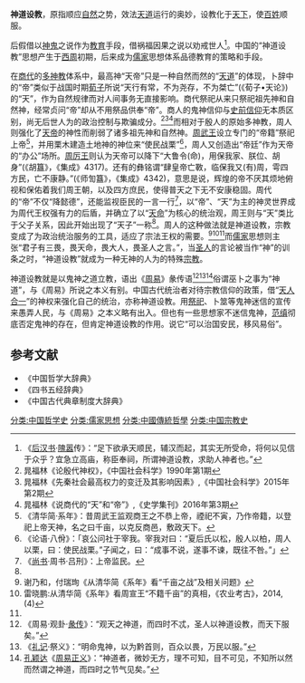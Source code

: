 '''神道设教'''，原指顺应[[自然|自然]]之势，效法[[天道|天道]]运行的奥妙，设教化于[[天下|天下]]，使[[百姓|百姓]]顺服。

后假借以[[神|神]][[鬼|鬼]]之说作为[[教育|教育]]手段，借祸福因果之说以劝戒世人<ref>《[[后汉书|后汉书]]·[[隗嚣|隗嚣]]传》：“足下欲承天顺民，辅汉而起，其实无所受命，将何以见信于众乎？宜急立高庙，称臣奉祠，所谓神道设教，求助人神者也。”</ref>。中国的“神道设教”思想产生于[[西周|西周]]初期，后来成为[[儒家|儒家]]思想体系品德教育的策略和手段。

在[[商代|商代]]的[[多神教|多神教]]体系中，最高神“天帝”只是一种自然而然的“[[天道|天道]]”的体现，卜辞中的“帝”类似于战国时期[[荀子|荀子]]所说“天行有常，不为尧存，不为桀亡”(《荀子•天论》)的“天”，作为自然规律而对人间事务无直接影响。商代祭祀从来只祭祀祖先神和自然神，经常贞问“帝”却从不用祭品供奉“帝”。商人的鬼神信仰与[[史前信仰|史前信仰]]无本质区别，尚无后世人为的政治控制与欺骗成分。<ref name="chao1">晁福林《论殷代神权》，《中国社会科学》1990年第1期</ref><ref name="chao2">晁福林《先秦社会最高权力的变迁及其影响因素》,《中国社会科学》2015年第2期</ref><ref name="chao3">晁福林《说商代的“天”和“帝”》,《史学集刊》2016年第3期</ref>而相对于殷人的原始多神教，周人则强化了[[天帝|天帝]]的神性而削弱了诸多祖先神和自然神。[[周武王|周武王]]设立专门的“帝籍”祭祀上帝<ref>《清华简·系年》：昔周武王监观商王之不恭上帝，禋祀不寅，乃作帝籍，以登祀上帝天神，名之曰千亩，以克反商邑，敷政天下。</ref>，并用栗木建造土地神的神位来“使民战栗”<ref>《论语·八佾》：「哀公问社于宰我。宰我对曰：“夏后氏以松，殷人以柏，周人以栗，曰：使民战栗。”子闻之，曰：“成事不说，遂事不谏，既往不咎。”」</ref>，周人又创造出“帝廷”作为天帝的“办公”场所。[[周厉王|周厉王]]则认为天帝可以降下“大鲁令(命)，用保我家、朕位、胡身”(《胡簋》，《集成》4317)。还有的彝铭谓“肆皇帝亡斁，临保我又(有)周，雩四方民，亡不康静。”(《师訇簋》，《集成》4342)，意思是说，辉煌的帝不厌其烦地俯视和保佑着我们周王朝，以及四方庶民，使得普天之下无不安康稳固。周代的“帝”不仅“降懿德”，还能监视臣民的一言一行<ref>《[[尚书|尚书]]·周书·吕刑》：上帝监民。</ref>，以“帝”、“天”为主的神灵世界成为周代王权强有力的后盾，并确立了以“[[天命|天命]]”为核心的统治观，周王则与“天”类比于父子关系，因此开始出现了“天子”一称<ref name="chao2"/>。周人的这种做法就是神道设教，宗教变成了为政治统治服务的工具，适应了宗法王权的需要。<ref>谢乃和，付瑞珣《从清华简《系年》看“千亩之战”及相关问题》</ref><ref>雷晓鹏:从清华简《系年》看周宣王“不籍千亩”的真相，《农业考古》，2014,(4)</ref><ref name="chao2"/>而[[儒家|儒家]]思想则主张“君子有三畏，畏天命，畏大人，畏圣人之言。”，当[[圣人|圣人]]的言论被当作“神”的训条之时，“神道设教”就成为一种无神的人为的特殊[[宗教|宗教]]。

神道设教就是以鬼神之道立教，语出《[[周易|周易]]》彖传语<ref>《周易·观卦·[[易传|彖传]]》：“观天之神道，而四时不忒，圣人以神道设教，而天下服矣。”</ref><ref>《[[礼记|礼记]]·祭义》：“明命鬼神，以为黔首则，百众以畏，万民以服。”</ref><ref>[[孔颖达|孔颖达]]《[[五经正义|周易正义]]》：“神道者，微妙无方，理不可知，目不可见，不知所以然而然谓之神道，而四时之节气见矣。”</ref>俗谓巫卜之事为“神道”，与《周易》所说之本义有别。中国古代统治者对待宗教信仰的政策，借“[[天人合一|天人合一]]”的神权来强化自己的统治，亦称神道设教。用[[祭祀|祭祀]]、卜筮等鬼神迷信的宣传来愚弄人民，与《周易》之本义略有出入。但也有一些思想家不迷信鬼神，[[范缜|范缜]]彻底否定鬼神的存在，但肯定神道设教的作用。说它“可以治国安民，移风易俗”。

==参考文献==
{{Reflist}}

* 《中国哲学大辞典》
* 《四书五经辞典》
* 《中国古代典章制度大辞典》
[[分类:中国哲学史|分类:中国哲学史]]
[[分类:儒家思想|分类:儒家思想]]
[[分类:中國傳統哲學|分类:中國傳統哲學]]
[[分类:中国宗教史|分类:中国宗教史]]
